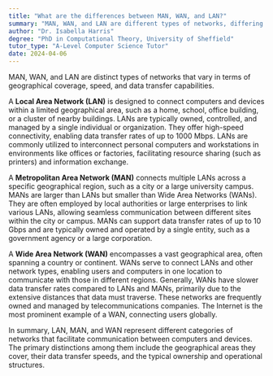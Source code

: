 ```yaml
---
title: "What are the differences between MAN, WAN, and LAN?"
summary: "MAN, WAN, and LAN are different types of networks, differing in geographical coverage, speed, and data transfer rates."
author: "Dr. Isabella Harris"
degree: "PhD in Computational Theory, University of Sheffield"
tutor_type: "A-Level Computer Science Tutor"
date: 2024-04-06
---
```


MAN, WAN, and LAN are distinct types of networks that vary in terms of geographical coverage, speed, and data transfer capabilities.

A **Local Area Network (LAN)** is designed to connect computers and devices within a limited geographical area, such as a home, school, office building, or a cluster of nearby buildings. LANs are typically owned, controlled, and managed by a single individual or organization. They offer high-speed connectivity, enabling data transfer rates of up to $1000$ Mbps. LANs are commonly utilized to interconnect personal computers and workstations in environments like offices or factories, facilitating resource sharing (such as printers) and information exchange.

A **Metropolitan Area Network (MAN)** connects multiple LANs across a specific geographical region, such as a city or a large university campus. MANs are larger than LANs but smaller than Wide Area Networks (WANs). They are often employed by local authorities or large enterprises to link various LANs, allowing seamless communication between different sites within the city or campus. MANs can support data transfer rates of up to $10$ Gbps and are typically owned and operated by a single entity, such as a government agency or a large corporation.

A **Wide Area Network (WAN)** encompasses a vast geographical area, often spanning a country or continent. WANs serve to connect LANs and other network types, enabling users and computers in one location to communicate with those in different regions. Generally, WANs have slower data transfer rates compared to LANs and MANs, primarily due to the extensive distances that data must traverse. These networks are frequently owned and managed by telecommunications companies. The Internet is the most prominent example of a WAN, connecting users globally.

In summary, LAN, MAN, and WAN represent different categories of networks that facilitate communication between computers and devices. The primary distinctions among them include the geographical areas they cover, their data transfer speeds, and the typical ownership and operational structures.
    